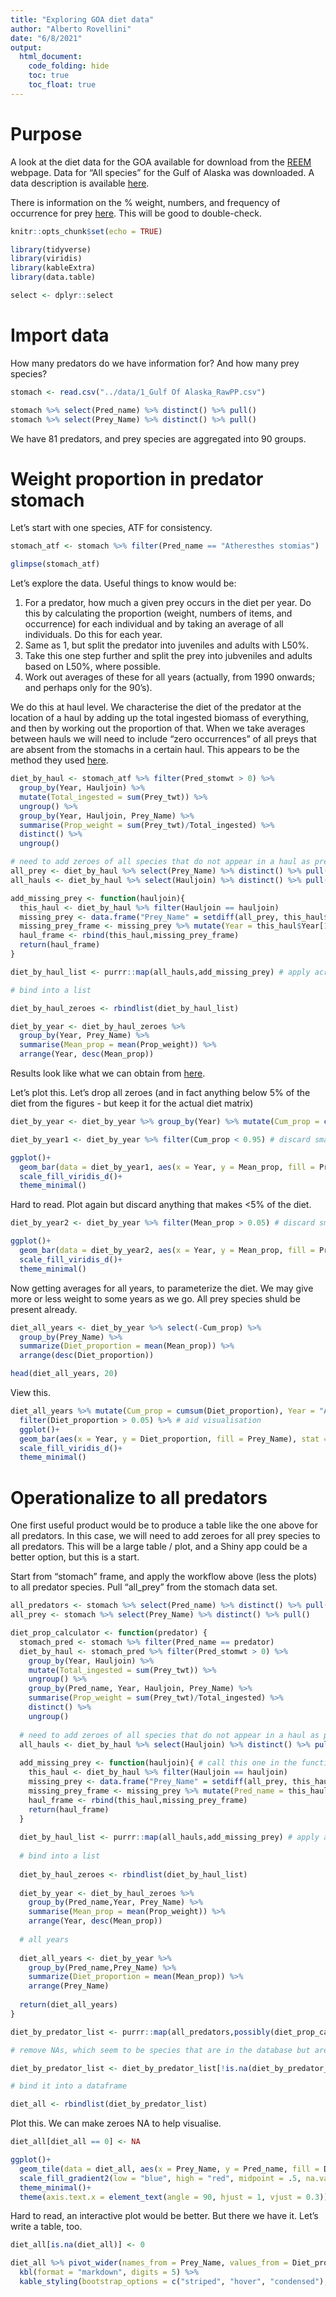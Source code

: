 ```yaml
---
title: "Exploring GOA diet data"
author: "Alberto Rovellini"
date: "6/8/2021"
output:
  html_document:
    code_folding: hide
    toc: true
    toc_float: true
---
```


# Purpose

A look at the diet data for the GOA available for download from the [REEM](https://apps-afsc.fisheries.noaa.gov/refm/reem/webdietdata/dietdataintro.php) webpage. Data for "All species" for the Gulf of Alaska was downloaded. A data description is available [here](https://archive.fisheries.noaa.gov/afsc/refm/reem/data/DBDescription_WebData.pdf). 

There is information on the % weight, numbers, and frequency of occurrence for prey [here](https://apps-afsc.fisheries.noaa.gov/refm/reem/webdietdata/diettableintro.php). This will be good to double-check.

```r
knitr::opts_chunk$set(echo = TRUE)
```

```r
library(tidyverse)
library(viridis)
library(kableExtra)
library(data.table)
```

```r
select <- dplyr::select
```

# Import data

How many predators do we have information for? And how many prey species?
```r
stomach <- read.csv("../data/1_Gulf Of Alaska_RawPP.csv")

stomach %>% select(Pred_name) %>% distinct() %>% pull()
stomach %>% select(Prey_Name) %>% distinct() %>% pull()
```

We have 81 predators, and prey species are aggregated into 90 groups. 

# Weight proportion in predator stomach

Let's start with one species, ATF for consistency.
```r
stomach_atf <- stomach %>% filter(Pred_name == "Atheresthes stomias")

glimpse(stomach_atf)
```

Let's explore the data. Useful things to know would be:

1. For a predator, how much a given prey occurs in the diet per year. Do this by calculating the proportion (weight, numbers of items, and occurrence) for each individual and by taking an average of all individuals. Do this for each year.
2. Same as 1, but split the predator into juveniles and adults with L50%. 
3. Take this one step further and split the prey into jubveniles and adults based on L50%, where possible.
4. Work out averages of these for all years (actually, from 1990 onwards; and perhaps only for the 90's).

We do this at haul level. We characterise the diet of the predator at the location of a haul by adding up the total ingested biomass of everything, and then by working out the proportion of that. When we take averages between hauls we will need to include "zero occurrences" of all preys that are absent from the stomachs in a certain haul. This appears to be the method they used [here](https://apps-afsc.fisheries.noaa.gov/refm/reem/webdietdata/diettableintro.php).

```r
diet_by_haul <- stomach_atf %>% filter(Pred_stomwt > 0) %>%
  group_by(Year, Hauljoin) %>%
  mutate(Total_ingested = sum(Prey_twt)) %>%
  ungroup() %>%
  group_by(Year, Hauljoin, Prey_Name) %>%
  summarise(Prop_weight = sum(Prey_twt)/Total_ingested) %>%
  distinct() %>%
  ungroup()

# need to add zeroes of all species that do not appear in a haul as prey for this predator. Then we can take means of all hauls.
all_prey <- diet_by_haul %>% select(Prey_Name) %>% distinct() %>% pull()
all_hauls <- diet_by_haul %>% select(Hauljoin) %>% distinct() %>% pull()

add_missing_prey <- function(hauljoin){
  this_haul <- diet_by_haul %>% filter(Hauljoin == hauljoin)
  missing_prey <- data.frame("Prey_Name" = setdiff(all_prey, this_haul$Prey_Name))
  missing_prey_frame <- missing_prey %>% mutate(Year = this_haul$Year[1], Hauljoin = this_haul$Hauljoin[1], Prop_weight = 0) %>% select(Year,Hauljoin,Prey_Name,Prop_weight)
  haul_frame <- rbind(this_haul,missing_prey_frame)
  return(haul_frame)
}

diet_by_haul_list <- purrr::map(all_hauls,add_missing_prey) # apply across all hauls for this predator

# bind into a list

diet_by_haul_zeroes <- rbindlist(diet_by_haul_list)

diet_by_year <- diet_by_haul_zeroes %>%
  group_by(Year, Prey_Name) %>%
  summarise(Mean_prop = mean(Prop_weight)) %>%
  arrange(Year, desc(Mean_prop))
```
Results look like what we can obtain from [here](https://apps-afsc.fisheries.noaa.gov/refm/reem/webdietdata/diettableintro.php).

Let's plot this. Let's drop all zeroes (and in fact anything below 5% of the diet from the figures - but keep it for the actual diet matrix)
```r
diet_by_year <- diet_by_year %>% group_by(Year) %>% mutate(Cum_prop = cumsum(Mean_prop)) %>% ungroup()

diet_by_year1 <- diet_by_year %>% filter(Cum_prop < 0.95) # discard smallc ontributions for visualisation

ggplot()+
  geom_bar(data = diet_by_year1, aes(x = Year, y = Mean_prop, fill = Prey_Name), stat = "identity", position = "stack")+
  scale_fill_viridis_d()+
  theme_minimal()
```
Hard to read. Plot again but discard anything that makes <5% of the diet. 
```r
diet_by_year2 <- diet_by_year %>% filter(Mean_prop > 0.05) # discard small ontributions for visualisation

ggplot()+
  geom_bar(data = diet_by_year2, aes(x = Year, y = Mean_prop, fill = Prey_Name), stat = "identity", position = "stack")+
  scale_fill_viridis_d()+
  theme_minimal()
```

Now getting averages for all years, to parameterize the diet. We may give more or less weight to some years as we go. All prey species shuld be present already.
```r
diet_all_years <- diet_by_year %>% select(-Cum_prop) %>%
  group_by(Prey_Name) %>%
  summarize(Diet_proportion = mean(Mean_prop)) %>%
  arrange(desc(Diet_proportion))

head(diet_all_years, 20)
```

View this.
```r
diet_all_years %>% mutate(Cum_prop = cumsum(Diet_proportion), Year = "All years") %>%
  filter(Diet_proportion > 0.05) %>% # aid visualisation
  ggplot()+
  geom_bar(aes(x = Year, y = Diet_proportion, fill = Prey_Name), stat = "identity", position = "stack")+
  scale_fill_viridis_d()+
  theme_minimal()
```

# Operationalize to all predators

One first useful product would be to produce a table like the one above for all predators. In this case, we will need to add zeroes for all prey species to all predators. This will be a large table / plot, and a Shiny app could be a better option, but this is a start.

Start from "stomach" frame, and apply the workflow above (less the plots) to all predator species. Pull "all_prey" from the stomach data set.
```r
all_predators <- stomach %>% select(Pred_name) %>% distinct() %>% pull()
all_prey <- stomach %>% select(Prey_Name) %>% distinct() %>% pull()

diet_prop_calculator <- function(predator) {
  stomach_pred <- stomach %>% filter(Pred_name == predator)
  diet_by_haul <- stomach_pred %>% filter(Pred_stomwt > 0) %>%
    group_by(Year, Hauljoin) %>%
    mutate(Total_ingested = sum(Prey_twt)) %>%
    ungroup() %>%
    group_by(Pred_name, Year, Hauljoin, Prey_Name) %>%
    summarise(Prop_weight = sum(Prey_twt)/Total_ingested) %>%
    distinct() %>%
    ungroup()
  
  # need to add zeroes of all species that do not appear in a haul as prey for this predator. Then we can take means of all hauls.
  all_hauls <- diet_by_haul %>% select(Hauljoin) %>% distinct() %>% pull() # extract hauljoins for each predator
  
  add_missing_prey <- function(hauljoin){ # call this one in the function below
    this_haul <- diet_by_haul %>% filter(Hauljoin == hauljoin)
    missing_prey <- data.frame("Prey_Name" = setdiff(all_prey, this_haul$Prey_Name))
    missing_prey_frame <- missing_prey %>% mutate(Pred_name = this_haul$Pred_name[1], Year = this_haul$Year[1], Hauljoin = this_haul$Hauljoin[1], Prop_weight = 0) %>% select(Pred_name,Year,Hauljoin,Prey_Name,Prop_weight)
    haul_frame <- rbind(this_haul,missing_prey_frame)
    return(haul_frame)
  }
  
  diet_by_haul_list <- purrr::map(all_hauls,add_missing_prey) # apply across all hauls for this predator
  
  # bind into a list
  
  diet_by_haul_zeroes <- rbindlist(diet_by_haul_list)
  
  diet_by_year <- diet_by_haul_zeroes %>%
    group_by(Pred_name,Year, Prey_Name) %>%
    summarise(Mean_prop = mean(Prop_weight)) %>%
    arrange(Year, desc(Mean_prop))
  
  # all years 
  
  diet_all_years <- diet_by_year %>%
    group_by(Pred_name,Prey_Name) %>%
    summarize(Diet_proportion = mean(Mean_prop)) %>%
    arrange(Prey_Name)
  
  return(diet_all_years)
}

diet_by_predator_list <- purrr::map(all_predators,possibly(diet_prop_calculator,NA))

# remove NAs, which seem to be species that are in the database but are not reported for the GOA

diet_by_predator_list <- diet_by_predator_list[!is.na(diet_by_predator_list)]

# bind it into a dataframe

diet_all <- rbindlist(diet_by_predator_list)
```

Plot this. We can make zeroes NA to help visualise.
```r
diet_all[diet_all == 0] <- NA

ggplot()+
  geom_tile(data = diet_all, aes(x = Prey_Name, y = Pred_name, fill = Diet_proportion), color = "darkgrey")+
  scale_fill_gradient2(low = "blue", high = "red", midpoint = .5, na.value="grey")+
  theme_minimal()+
  theme(axis.text.x = element_text(angle = 90, hjust = 1, vjust = 0.3))
```

Hard to read, an interactive plot would be better. But there we have it. Let's write a table, too.
```r
diet_all[is.na(diet_all)] <- 0

diet_all %>% pivot_wider(names_from = Prey_Name, values_from = Diet_proportion) %>%
  kbl(format = "markdown", digits = 5) %>%
  kable_styling(bootstrap_options = c("striped", "hover", "condensed"), font_size = 7)
```

